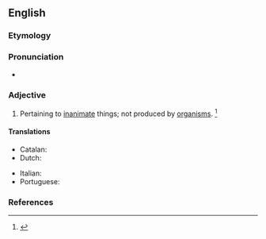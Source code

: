 ==English==

===Etymology===
{{prefix|en|a|biological|t1=without|t2=relating to life}}

===Pronunciation===
* {{a|US}} {{IPA|en|/ˌeɪ.baɪ.əˈlɑdʒ.ɪ.kl̩/|/ˌeɪ.baɪ.əˈlɑdʒ.ə.kl̩/}}

===Adjective===
{{en-adj|-}}

# {{lb|en|biology}} Pertaining to [[inanimate]] things; not produced by [[organism]]s. {{defdate|Mid 19<sup>th</sup> century.}}<ref>{{R:SOED5|page=4}}</ref>

====Translations====
{{trans-top|pertaining to inanimate things}}
* Catalan: {{t|ca|abiològic}}
* Dutch: {{t|nl|niet-biologisch}}
{{trans-mid}}
* Italian: {{t|it|abiologico}}
* Portuguese: {{t|pt|abiológico}}
{{trans-bottom}}

===References===
<references/>